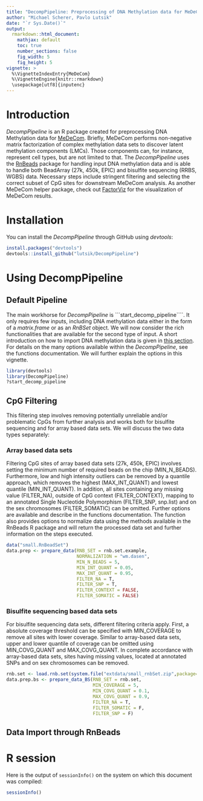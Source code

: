 ```yaml
---
title: "DecompPipeline: Preprocessing of DNA Methylation data for MeDeCom"
author: "Michael Scherer, Pavlo Lutsik"
date: "`r Sys.Date()`"
output:
  rmarkdown::html_document:
    mathjax: default
    toc: true
    number_sections: false
    fig_width: 5
    fig_height: 5
vignette: >
  %\VignetteIndexEntry{MeDeCom}
  %\VignetteEngine{knitr::rmarkdown}
  \usepackage[utf8]{inputenc}
---
```


# Introduction

*DecompPipeline* is an R package created for preprocessing DNA Methylation data for [MeDeCom](http://public.genetik.uni-sb.de/medecom/). Briefly, MeDeCom performs non-negative matrix factorization of complex methylation data sets to discover latent methylation components (LMCs). Those components can, for instance, represent cell types, but are not limited to that. The *DecompPipeline* uses the [RnBeads](https://rnbeads.org) package for handling input DNA methylation data and is able to handle both BeadArray (27k, 450k, EPIC) and bisulfite sequencing (RRBS, WGBS) data. Necessary steps include stringent filtering and selecting the correct subset of CpG sites for downstream MeDeCom analysis. As another MeDeCom helper package, check out [FactorViz](https://github.com/lutsik/FactorViz) for the visualization of MeDeCom results.

# Installation

You can install the *DecompPipeline* through GitHub using *devtools*:

```r
install.packages("devtools")
devtools::install_github("lutsik/DecompPipeline")
```

# Using DecompPipeline
## Default Pipeline

The main workhorse for *DecompPipeline* is ```start_decomp_pipeline````. It only requires few inputs, including DNA methylation data either in the form of a *matrix\data.frame* or as an *RnBSet* object. We will now consider the rich functionalities that are available for the second type of input. A short introduction on how to import DNA methylation data is given in [this section](#rnbeads). For details on the many options available within the *DecompPipeline*, see the functions documentation. We will further explain the options in this vignette.

```r
library(devtools)
library(DecompPipeline)
?start_decomp_pipeline
```

## CpG Filtering

This filtering step involves removing potentially unreliable and/or problematic CpGs from further analysis and works both for bisulfite sequencing and for array based data sets. We will discuss the two data types separately:

### Array based data sets

Filtering CpG sites of array based data sets (27k, 450k, EPIC) involves setting the minimum number of required beads on the chip (MIN_N_BEADS). Furthermore, low and high intensity outliers can be removed by a quantile approach, which removes the highest (MAX_INT_QUANT) and lowest quantile (MIN_INT_QUANT). In addition, all sites containing any missing value (FILTER_NA), outside of CpG context (FILTER_CONTEXT), mapping to an annotated Single Nucleotide Polymorphism (FILTER_SNP, snp.list) and on the sex chromosomes (FILTER_SOMATIC) can be omitted. Further options are available and describe in the functions documentation. The function also provides options to normalize data using the methods available in the RnBeads R package and will return the processed data set and further information on the steps executed.

```r
data("small.RnBeadSet")
data.prep <- prepare_data(RNB_SET = rnb.set.example,
                          NORMALIZATION = "wm.dasen",
                          MIN_N_BEADS = 5,
                          MIN_INT_QUANT = 0.05,
                          MAX_INT_QUANT = 0.95,
                          FILTER_NA = T,
                          FILTER_SNP = T,
                          FILTER_CONTEXT = FALSE,
                          FILTER_SOMATIC = FALSE)
```

### Bisulfite sequencing based data sets

For bisulfite sequencing data sets, different filtering criteria apply. First, a absolute coverage threshold can be specified with MIN_COVERAGE to remove all sites with lower coverage. Similar to array-based data sets, upper and lower quantile of coverage can be omitted using MIN_COVG_QUANT and MAX_COVG_QUANT. In complete accordance with array-based data sets, sites having missing values, located at annotated SNPs and on sex chromosomes can be removed. 

```r
rnb.set <- load.rnb.set(system.file("extdata/small_rnbSet.zip",package="DecompPipeline"))
data.prep.bs <- prepare_data_BS(RNB_SET = rnb.set,
                                MIN_COVERAGE = 5,
                                MIN_COVG_QUANT = 0.1,
                                MAX_COVG_QUANT = 0.9,
                                FILTER_NA = T,
                                FILTER_SOMATIC = F,
                                FILTER_SNP = F)
```

## <a name="rnbeads"></a>Data Import through RnBeads
# R session
Here is the output of `sessionInfo()` on the system on which this document was compiled:
```r
sessionInfo()
```

 
